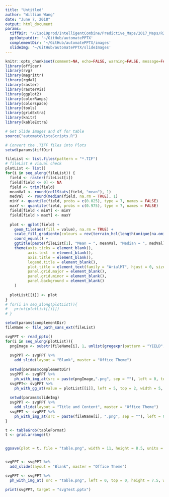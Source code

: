 ```yaml
---
title: "Untitled"
author: "William Wang"
date: "June 7, 2018"
output: html_document
params:
  tiffDir: "//iso19prod/IntelligentCombine/Predictive_Maps/2017_Maps/R2_Lead_Farms/Borchert/From_Vista/02May18_YIELD_delivery_UPDATED" 
  pptOutputdir: '~/GitHub/automatePPTX'
  complementDir: '~/GitHub/automatePPTX/images'
  slideImg: '~/GitHub/automatePPTX/slideImages'
---
```

```r
knitr::opts_chunk$set(comment=NA, echo=FALSE, warning=FALSE, message=FALSE)
library(officer)
library(rvg)
library(magrittr)
library(rgdal)
library(raster)
library(rasterVis)
library(ggplot2)
library(colorRamps)
library(colorspace)
library(tools)
library(gridExtra)
library(knitr)
library(kableExtra)
```

```r
# Get Slide Images and df for table
source("automateVistaScripts.R")
```


```r
# Convert the .TIFF files into Plots
setwd(params$tiffDir)

fileList <- list.files(pattern = "*.TIF")
# fileList # visual check
plotList <- list()
for(i in seq_along(fileList)) {
  field <- raster(fileList[i])
  field[field <= 0] <- NA
  field <- trim(field)
  meanVal <- round(cellStats(field, "mean"), 1)
  medVal  <- round(median(field, na.rm = TRUE), 1)
  minY <- quantile(field, probs = c(0.025), type = 7, names = FALSE)
  maxY <- quantile(field, probs = c(0.975), type = 7, names = FALSE)
  field[field < minY] <- minY
  field[field > maxY] <- maxY
  
  plot <- gplot(field) +
    geom_tile(aes(fill = value), na.rm = TRUE) +
    scale_fill_gradientn(colours = rev(terrain_hcl(length(unique(na.omit(values(field)))))), na.value="transparent" ) +
    coord_equal() +
    ggtitle(paste(fileList[1], "Mean = ", meanVal, "Median = ", medVal)) +
    theme(axis.ticks = element_blank(),
          axis.text  = element_blank(),
          axis.title = element_blank(),
          legend.title = element_blank(),
          plot.title = element_text(family = "ArialMT", hjust = 0, size = 9.5),
          panel.grid.major = element_blank(), 
          panel.grid.minor = element_blank(),
          panel.background = element_blank()
    ) 
  
  plotList[[i]] <- plot 
}
# for(i in seq_along(plotList)){
#   print(plotList[[i]])
# }
```



```r
setwd(params$complementDir)
fileName <- file_path_sans_ext(fileList)

svgPPT <- read_pptx()
for(i in seq_along(plotList)){
  pngImage <- substr(fileName[i], 1, unlist(gregexpr(pattern = "YIELD", fileName[i], fixed = TRUE)) + 4)
  
  svgPPT <- svgPPT %>%
    add_slide(layout = "Blank", master = "Office Theme")
  
  setwd(params$complementDir)
  svgPPT <- svgPPT %>%
    ph_with_img_at(src = paste(pngImage,".png", sep = ""), left = 0, top = 2, width = 5, height = 5)
  svgPPT<- svgPPT %>%
    ph_with_gg_at(value = plotList[[i]], left = 5, top = 2, width = 5, height = 5)
  
  setwd(params$slideImg)
  svgPPT <- svgPPT %>%
    add_slide(layout = "Title and Content", master = "Office Theme")
  svgPPT <- svgPPT %>%
    ph_with_img_at(src = paste(fileName[i], ".png", sep = ""), left = 0, top = 0, height = 7.5, width = 10)
}

t <- tableGrob(tableFormat)
t <- grid.arrange(t)


ggsave(plot = t, file = "table.png", width = 11, height = 8.5, units = "in" )


svgPPT <- svgPPT %>%
  add_slide(layout = "Blank", master = "Office Theme")

svgPPT <- svgPPT %>% 
  ph_with_img_at( src = "table.png", left = 0, top = 0, height = 7.5, width = 10)
```


```r
print(svgPPT, target = "svgTest.pptx")
```